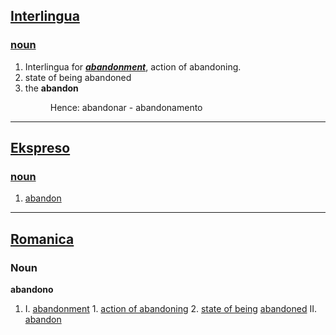 == [[Interlingua]] ==
=== [[noun]] ===
# Interlingua for ''' '' [[abandonment]] '' ''', action of abandoning. 
# state of being abandoned
# the '''abandon''' 
#:Hence: abandonar - abandonamento

----

== [[Ekspreso]] ==
=== [[noun]] ===
# [[abandon]]

----

== [[Romanica]] ==
=== Noun ===
<b>abandono</b>
#I. [[abandonment]] 1. [[action of abandoning]] 2. [[state of being]] [[abandoned]] II. [[abandon]]<p>